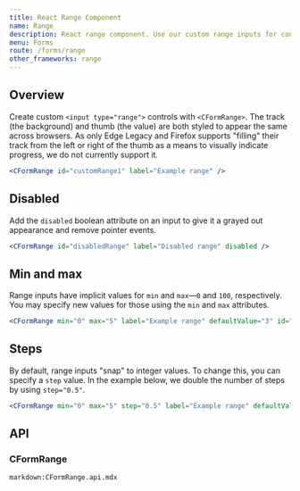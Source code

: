 ```yaml
---
title: React Range Component
name: Range
description: React range component. Use our custom range inputs for consistent cross-browser styling and built-in customization.
menu: Forms
route: /forms/range
other_frameworks: range
---
```



## Overview

Create custom `<input type="range">` controls with `<CFormRange>`. The track (the background) and thumb (the value) are both styled to appear the same across browsers. As only Edge Legacy and Firefox supports "filling" their track from the left or right of the thumb as a means to visually indicate progress, we do not currently support it.

<Example>
  <CFormRange id="customRange1" label="Example range" />
</Example>

```jsx
<CFormRange id="customRange1" label="Example range" />
```

## Disabled

Add the `disabled` boolean attribute on an input to give it a grayed out appearance and remove pointer events.

<Example>
  <CFormRange id="disabledRange" label="Disabled range" disabled />
</Example>

```jsx
<CFormRange id="disabledRange" label="Disabled range" disabled />
```

## Min and max

Range inputs have implicit values for `min` and `max`—`0` and `100`, respectively. You may specify new values for those using the `min` and `max` attributes.

<Example>
  <CFormRange min="0" max="5" label="Example range" defaultValue="3" id="customRange2" />
</Example>

```jsx
<CFormRange min="0" max="5" label="Example range" defaultValue="3" id="customRange2" />
```

## Steps

By default, range inputs "snap" to integer values. To change this, you can specify a `step` value. In the example below, we double the number of steps by using `step="0.5"`.

<Example>
  <CFormRange min="0" max="5" step="0.5" label="Example range" defaultValue="3" id="customRange3" />
</Example>

```jsx
<CFormRange min="0" max="5" step="0.5" label="Example range" defaultValue="3" id="customRange3" />
```

## API

### CFormRange

`markdown:CFormRange.api.mdx`
